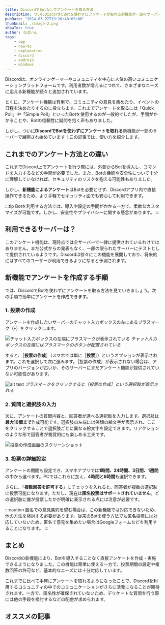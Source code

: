 ```yaml
---
title: DiscordでBotなしでアンケートを取る方法
description: ついにDiscordでBotを使わずにアンケートが取れる新機能が一部のサーバーで展開され始めています！この記事では、使い方を紹介します。
pubDate: "2024-03-22T19:20:48+09:00"
thumbnail: ./image-2.png
showToc: true
author: ろぼいん
tags:
    - app
    - how-to
    - explanation
    - discord
    - android
    - windows
---
```



Discordは、オンラインゲーマーやコミュニティを中心に人気の高いコミュニケーションプラットフォームです。利用者数が増えるにつれて、さまざまなニーズに応える新機能が続々と追加されています。

とくに、アンケート機能は有用で、コミュニティの意見を集めたり、イベントの日程を決めたりするのに役立ちます。これまでアンケートを取るには「Quick Poll」や「Simple Poll」といったBotを使用するのが一般的でしたが、手間がかかることや、Botの信頼性に疑問を抱く声もありました。

しかし、ついに**DiscordでBotを使わずにアンケートを取れる**新機能が一部のサーバーで展開され始めています！この記事では、使い方を紹介します。

<!-- toc -->

## これまでのアンケート方法との違い

これまでDiscord上でアンケートを行う際には、外部からBotを導入し、コマンドを入力するなどの手間が必要でした。また、Botの機能や安全性について十分に理解していなければ、セキュリティのリスクを抱える可能性もありました。

しかし、**新機能によるアンケート**はBotを必要とせず、Discordアプリ内で直接操作できるため、より手軽でセキュリティ面でも安心して利用できます。

:::tip
Botを利用する方法では、導入や設定の手間がかかる一方で、柔軟なカスタマイズが可能です。しかし、安全性やプライバシーに関する懸念があります。
:::

## 利用できるサーバーは？

このアンケート機能は、現時点では全サーバーで一律に提供されているわけではありません。まだ公式からの発表もなく、一部の限られたサーバーにテストとして提供されているようです。Discordは徐々にこの機能を展開しており、将来的にはすべてのユーザーが利用できるようになると予測されます。

## 新機能でアンケートを作成する手順

では、DiscordでBotを使わずにアンケートを取る方法を見ていきましょう。次の手順で簡単にアンケートを作成できます。

### 1. 投票の作成

アンケートを作成したいサーバーのチャット入力ボックスの左にあるプラスマーク（``+``）をクリックします。

![チャット入力ボックスの左端にプラスマークが表示されている](./image.png)
*チャット入力ボックスの左端にはプラスマークのボタンが配置されている*

すると、［**投票の作成**］（スマホでは単に［**投票**］）というオプションが表示されます。これを選択して次に進みます。［投票の作成］が表示されない場合は、アプリのバージョンが古いか、そのサーバーにまだアンケート機能が提供されていない可能性があります。

![alt text](./image-1.png)
*プラスマークをクリックすると［投票の作成］という選択肢が表示される*

### 2. 質問と選択肢の入力

次に、アンケートの質問内容と、回答者が選べる選択肢を入力します。選択肢は**最大10個まで**作成可能です。選択肢の左端には笑顔の絵文字が表示され、ここをクリックすることで選択肢ごとに異なる絵文字を設定できます。リアクションのような形で回答者が視覚的にも楽しめる工夫です。

![投票の作成画面のスクリーンショット](./image-2.png)

### 3. 投票の詳細設定

アンケートの期間も設定でき、スマホアプリでは**1時間、24時間、3日間、1週間**の中から選べます。PCではこれらに加え、**4時間と8時間**も選択できます。

さらに、「**複数回答を許可する**」にチェックを入れると、回答者が複数の選択肢に投票可能になります。ただし、現在は**匿名投票はサポートされていません**。どの選択肢に誰が投票したかが明確に表示される点には注意が必要です。

:::caution
匿名での意見集約を望む場合は、この新機能では対応できないため、他の方法を検討する必要があります。従来のBotを使う方法でも匿名投票には対応していないため、匿名で意見を集めたい場合はGoogleフォームなどを利用することになります。
:::

## まとめ

Discordの新機能により、Botを導入することなく直接アンケートを作成・実施できるようになりました。この機能は簡単に使える一方で、投票期間の設定や複数回答の許可など、基本的なニーズには十分対応しています。

これまでに比べて手軽にアンケートを取れるようになったことで、Discordを利用するコミュニティの中でのコミュニケーションがさらに活発になることが期待されます。一方で、匿名性が確保されていないため、デリケートな質問を行う際には他の手段を検討するなどの配慮が求められます。

## オススメの記事

<ArticleCard link="/article/2022/04/17/count-discord-members/" />
